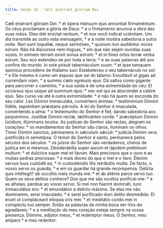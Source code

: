 ```yaml
---
title: Salmo 18 - Cæli enarrant gloriam Dei
---
```


<div class="grid grid-cols-2 gap-5">
  <span class="text-justify">
    Cæli enárrant glóriam Dei: * et ópera mánuum ejus annúntiat firmaméntum.
  </span>
  <span class="text-justify">
    Os céus proclamam a glória de Deus: * e o firmamento anuncia a obra das suas
    mãos.
  </span>
  <span class="text-justify">
    Dies diéi erúctat verbum, * et nox nocti índicat sciéntiam.
  </span>
  <span class="text-justify">
    Um dia transmite ao outro esta mensagem, * e a noite mostra sabedoria a
    outra noite.
  </span>
  <span class="text-justify">
    Non sunt loquélæ, neque sermónes, * quorum non audiántur voces eórum.
  </span>
  <span class="text-justify">
    Não há discursos nem línguas, * em que não sejam ouvidas suas vozes.
  </span>
  <span class="text-justify">
    In omnem terram exívit sonus eórum: * et in fines orbis terræ verba eórum.
  </span>
  <span class="text-justify">
    Seu eco estendeu-se por toda a terra: * e as suas palavras até aos confins
    do mundo.
  </span>
  <span class="text-justify">
    In sole pósuit tabernáculum suum: * et ipse tamquam sponsus procédens de
    thálamo suo:
  </span>
  <span class="text-justify">
    Estabeleceu o seu tabernáculo no sol: * e Ele mesmo é como um esposo que sai
    do tálamo:
  </span>
  <span class="text-justify">
    Exsultávit ut gigas ad curréndam viam, * a summo cælo egréssio ejus:
  </span>
  <span class="text-justify">
    Dá saltos como gigante para percorrer o caminho, * a sua saída é de uma
    extremidade do céu:
  </span>
  <span class="text-justify">
    Et occúrsus ejus usque ad summum ejus: * nec est qui se abscóndat a calóre
    ejus.
  </span>
  <span class="text-justify">
    Seu curso vai até à outra extremidade: * e não há quem se esconda do seu
    calor.
  </span>
  <span class="text-justify">
    Lex Dómini immaculáta, convértens ánimas: * testimónium Dómini fidéle,
    sapiéntiam præstans párvulis.
  </span>
  <span class="text-justify">
    A lei do Senhor é imaculada, convertendo a alma: * o testemunho do Senhor é
    fiel, dando sabedoria aos pequeninos.
  </span>
  <span class="text-justify">
    Justítiæ Dómini rectæ, lætificántes corda: * præcéptum Dómini lúcidum,
    illúminans óculos.
  </span>
  <span class="text-justify">
    As justiças do Senhor são rectas, alegram os corações: * os mandamentos do
    Senhor são claros, iluminam os olhos.
  </span>
  <span class="text-justify">
    Timor Dómini sanctus, pérmanens in sǽculum sǽculi: * judícia Dómini vera,
    justificáta in semetípsa.
  </span>
  <span class="text-justify">
    O temor do Senhor é santo, permanece pelos séculos dos séculos: * os juízos
    do Senhor são verdadeiros, cheios de justiça em si mesmos.
  </span>
  <span class="text-justify">
    Desiderabília super aurum et lápidem pretiósum multum: * et dulcióra super
    mel et favum.
  </span>
  <span class="text-justify">
    Mais preciosos que o ouro e as muitas pedras preciosas: * e mais doces do
    que o mel e o favo.
  </span>
  <span class="text-justify">
    Étenim servus tuus custódit ea, * in custodiéndis illis retribútio multa.
  </span>
  <span class="text-justify">
    De facto, o vosso servo os guarda, * e em os guardar há grande recompensa.
  </span>
  <span class="text-justify">
    Delícta quis intéllegit? ab occúltis meis munda me: * et ab aliénis parce
    servo tuo.
  </span>
  <span class="text-justify">
    Quem os seus delitos conhece? Dos que me são ocultos purificai-me: * e as
    alheias, perdoai ao vosso servo.
  </span>
  <span class="text-justify">
    Si mei non fúerint domináti, tunc immaculátus ero: * et emundábor a delícto
    máximo.
  </span>
  <span class="text-justify">
    Se elas me não dominarem, serei imaculado: * e serei purificado dum delito
    desmedido.
  </span>
  <span class="text-justify">
    Et erunt ut compláceant elóquia oris mei: * et meditátio cordis mei in
    conspéctu tuo semper.
  </span>
  <span class="text-justify">
    Então as palavras da minha boca ser-Vos-ão agradáveis: * e a meditação do
    meu coração esteja sempre na vossa presença.
  </span>
  <span class="text-justify">
    Dómine, adjútor meus, * et redémptor meus.
  </span>
  <span class="text-justify">Ó Senhor, meu amparo * e meu redentor.</span>
</div>
